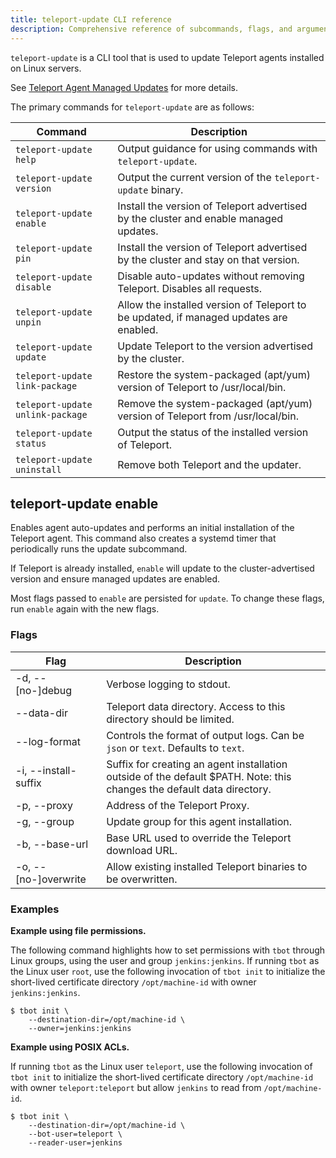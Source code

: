 ```yaml
---
title: teleport-update CLI reference
description: Comprehensive reference of subcommands, flags, and arguments for the teleport-update CLI tool.
---
```


`teleport-update` is a CLI tool that is used to update Teleport agents installed on Linux servers.

See [Teleport Agent Managed Updates](../upgrading/agent-managed-updates.mdx) for more details.

The primary commands for `teleport-update` are as follows:

| Command                          | Description                                                                            |
|----------------------------------|----------------------------------------------------------------------------------------|
| `teleport-update help`           | Output guidance for using commands with `teleport-update`.                             |
| `teleport-update version`        | Output the current version of the `teleport-update` binary.                            |
| `teleport-update enable`         | Install the version of Teleport advertised by the cluster and enable managed updates.  |
| `teleport-update pin`            | Install the version of Teleport advertised by the cluster and stay on that version.    |
| `teleport-update disable`        | Disable auto-updates without removing Teleport. Disables all requests.                 |
| `teleport-update unpin`          | Allow the installed version of Teleport to be updated, if managed updates are enabled. |                                                                              |
| `teleport-update update`         | Update Teleport to the version advertised by the cluster.                              |                                                                              |
| `teleport-update link-package`   | Restore the system-packaged (apt/yum) version of Teleport to /usr/local/bin.           |                                                                              |
| `teleport-update unlink-package` | Remove the system-packaged (apt/yum) version of Teleport from /usr/local/bin.          |                                                                              |
| `teleport-update status`         | Output the status of the installed version of Teleport.                                |                                                                              |
| `teleport-update uninstall`      | Remove both Teleport and the updater.                                                  |                                                                              |

## teleport-update enable

Enables agent auto-updates and performs an initial installation of the Teleport agent.
This command also creates a systemd timer that periodically runs the update subcommand.

If Teleport is already installed, `enable` will update to the cluster-advertised version
and ensure managed updates are enabled.

Most flags passed to `enable` are persisted for `update`.
To change these flags, run `enable` again with the new flags.

### Flags

| Flag                 | Description                                                                                                            |
|----------------------|------------------------------------------------------------------------------------------------------------------------|
| -d, --[no-]debug     | Verbose logging to stdout.                                                                                             |
| --data-dir           | Teleport data directory. Access to this directory should be limited.                                                   |
| --log-format         | Controls the format of output logs. Can be `json` or `text`. Defaults to `text`.                                       |
| -i, --install-suffix | Suffix for creating an agent installation outside of the default $PATH. Note: this changes the default data directory. |
| -p, --proxy          | Address of the Teleport Proxy.                                                                                         |
| -g, --group          | Update group for this agent installation.                                                                              |
| -b, --base-url       | Base URL used to override the Teleport download URL.                                                                   |
| -o, --[no-]overwrite | Allow existing installed Teleport binaries to be overwritten.                                                          |

### Examples

**Example using file permissions.**

The following command highlights how to set permissions with `tbot` through Linux groups, using the user and group
`jenkins:jenkins`.
If running `tbot` as the Linux user `root`, use the following invocation of
`tbot init` to initialize the short-lived certificate directory
`/opt/machine-id` with owner `jenkins:jenkins`.

```code
$ tbot init \
    --destination-dir=/opt/machine-id \
    --owner=jenkins:jenkins
```

**Example using POSIX ACLs.**

If running `tbot` as the Linux user `teleport`, use the following invocation of
`tbot init` to initialize the short-lived certificate directory
`/opt/machine-id` with owner `teleport:teleport` but allow `jenkins` to read
from `/opt/machine-id`.

```code
$ tbot init \
    --destination-dir=/opt/machine-id \
    --bot-user=teleport \
    --reader-user=jenkins
```

